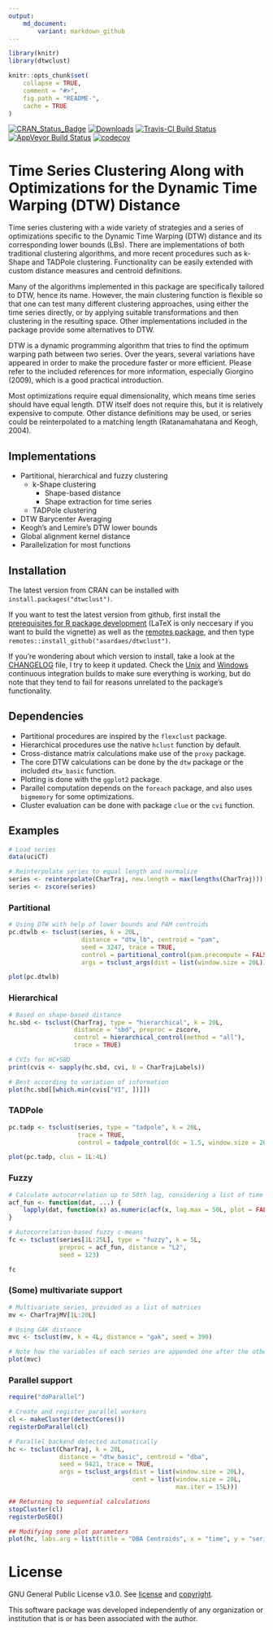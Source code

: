 ```yaml
---
output:
    md_document:
        variant: markdown_github
---
```


<!-- README.md is generated from README.Rmd. Please edit that file -->

```r
library(knitr)
library(dtwclust)

knitr::opts_chunk$set(
    collapse = TRUE,
    comment = "#>",
    fig.path = "README-",
    cache = TRUE
)
```

[![CRAN_Status_Badge](http://www.r-pkg.org/badges/version/dtwclust)](https://cran.r-project.org/package=dtwclust)
[![Downloads](http://cranlogs.r-pkg.org/badges/dtwclust)](http://cranlogs.r-pkg.org/badges/dtwclust)
[![Travis-CI Build Status](https://travis-ci.org/asardaes/dtwclust.svg?branch=master)](https://travis-ci.org/asardaes/dtwclust)
[![AppVeyor Build Status](https://ci.appveyor.com/api/projects/status/github/asardaes/dtwclust?branch=master&svg=true)](https://ci.appveyor.com/project/asardaes/dtwclust)
[![codecov](https://codecov.io/gh/asardaes/dtwclust/branch/master/graph/badge.svg)](https://codecov.io/gh/asardaes/dtwclust)

# Time Series Clustering Along with Optimizations for the Dynamic Time Warping (DTW) Distance

Time series clustering with a wide variety of strategies and a series of optimizations specific to the Dynamic Time Warping (DTW) distance and its corresponding lower bounds (LBs). There are implementations of both traditional clustering algorithms, and more recent procedures such as k-Shape and TADPole clustering. Functionality can be easily extended with custom distance measures and centroid definitions.

Many of the algorithms implemented in this package are specifically tailored to DTW, hence its name. However, the main clustering function is flexible so that one can test many different clustering approaches, using either the time series directly, or by applying suitable transformations and then clustering in the resulting space. Other implementations included in the package provide some alternatives to DTW.

DTW is a dynamic programming algorithm that tries to find the optimum warping path between two series. Over the years, several variations have appeared in order to make the procedure faster or more efficient. Please refer to the included references for more information, especially Giorgino
(2009), which is a good practical introduction.

Most optimizations require equal dimensionality, which means time series should have equal length. DTW itself does not require this, but it is relatively expensive to compute. Other distance definitions may be used, or series could be reinterpolated to a matching length (Ratanamahatana and Keogh, 2004).

## Implementations

* Partitional, hierarchical and fuzzy clustering
    + k-Shape clustering
        - Shape-based distance
        - Shape extraction for time series
    + TADPole clustering
* DTW Barycenter Averaging
* Keogh's and Lemire's DTW lower bounds
* Global alignment kernel distance
* Parallelization for most functions

## Installation

The latest version from CRAN can be installed with `install.packages("dtwclust")`.

If you want to test the latest version from github, first install the [prerequisites for R package development](https://support.rstudio.com/hc/en-us/articles/200486498-Package-Development-Prerequisites) (LaTeX is only neccesary if you want to build the vignette) as well as the [remotes package](https://cran.r-project.org/package=remotes), and then type `remotes::install_github("asardaes/dtwclust")`.

If you're wondering about which version to install, take a look at the [CHANGELOG](CHANGELOG.md) file, I try to keep it updated. Check the [Unix](https://travis-ci.org/asardaes/dtwclust) and [Windows](https://ci.appveyor.com/project/asardaes/dtwclust) continuous integration builds to make sure everything is working, but do note that they tend to fail for reasons unrelated to the package's functionality.

## Dependencies

* Partitional procedures are inspired by the `flexclust` package.
* Hierarchical procedures use the native `hclust` function by default.
* Cross-distance matrix calculations make use of the `proxy` package.
* The core DTW calculations can be done by the `dtw` package or the included `dtw_basic` function.
* Plotting is done with the `ggplot2` package.
* Parallel computation depends on the `foreach` package, and also uses `bigmemory` for some optimizations.
* Cluster evaluation can be done with package `clue` or the `cvi` function.

## Examples

```r
# Load series
data(uciCT)

# Reinterpolate series to equal length and normalize
series <- reinterpolate(CharTraj, new.length = max(lengths(CharTraj)))
series <- zscore(series)
```

### Partitional

```r
# Using DTW with help of lower bounds and PAM centroids
pc.dtwlb <- tsclust(series, k = 20L, 
                    distance = "dtw_lb", centroid = "pam", 
                    seed = 3247, trace = TRUE,
                    control = partitional_control(pam.precompute = FALSE),
                    args = tsclust_args(dist = list(window.size = 20L)))

plot(pc.dtwlb)
```

### Hierarchical

```r
# Based on shape-based distance
hc.sbd <- tsclust(CharTraj, type = "hierarchical", k = 20L, 
                  distance = "sbd", preproc = zscore,
                  control = hierarchical_control(method = "all"),
                  trace = TRUE)

# CVIs for HC+SBD
print(cvis <- sapply(hc.sbd, cvi, b = CharTrajLabels))

# Best according to variation of information
plot(hc.sbd[[which.min(cvis["VI", ])]])
```

### TADPole

```r
pc.tadp <- tsclust(series, type = "tadpole", k = 20L,
                   trace = TRUE,
                   control = tadpole_control(dc = 1.5, window.size = 20L))

plot(pc.tadp, clus = 1L:4L)
```

### Fuzzy

```r
# Calculate autocorrelation up to 50th lag, considering a list of time series as input
acf_fun <- function(dat, ...) {
    lapply(dat, function(x) as.numeric(acf(x, lag.max = 50L, plot = FALSE)$acf))
}

# Autocorrelation-based fuzzy c-means
fc <- tsclust(series[1L:25L], type = "fuzzy", k = 5L,
              preproc = acf_fun, distance = "L2",
              seed = 123)

fc
```

### (Some) multivariate support

```r
# Multivariate series, provided as a list of matrices
mv <- CharTrajMV[1L:20L]

# Using GAK distance
mvc <- tsclust(mv, k = 4L, distance = "gak", seed = 390)

# Note how the variables of each series are appended one after the other in the plot
plot(mvc)
```

### Parallel support

```r
require("doParallel")

# Create and register parallel workers
cl <- makeCluster(detectCores())
registerDoParallel(cl)

# Parallel backend detected automatically
hc <- tsclust(CharTraj, k = 20L,
              distance = "dtw_basic", centroid = "dba",
              seed = 9421, trace = TRUE,
              args = tsclust_args(dist = list(window.size = 20L),
                                  cent = list(window.size = 20L,
                                              max.iter = 15L)))

## Returning to sequential calculations
stopCluster(cl)
registerDoSEQ()

## Modifying some plot parameters
plot(hc, labs.arg = list(title = "DBA Centroids", x = "time", y = "series"))
```

# License

GNU General Public License v3.0. See [license](LICENSE) and [copyright](inst/COPYRIGHTS).

This software package was developed independently of any organization or institution that is or has been associated with the author.
